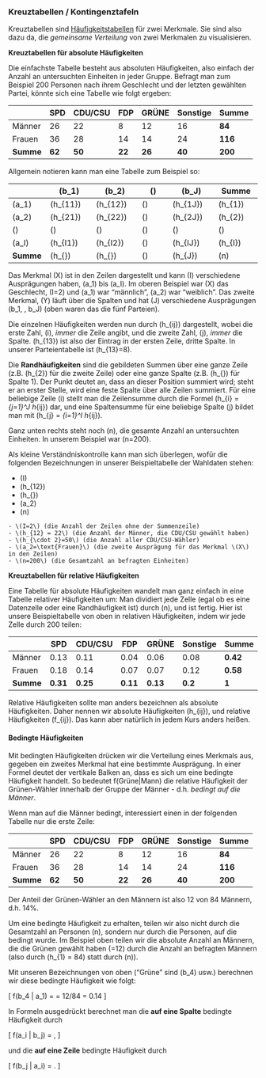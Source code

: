 ### Kreuztabellen / Kontingenztafeln {#sec-kreuztabellen}

Kreuztabellen sind [Häufigkeitstabellen](#sec-haeufigkeitstabellen) für zwei Merkmale. Sie sind also dazu da, die *gemeinsame Verteilung* von zwei Merkmalen zu visualisieren.

**Kreuztabellen für absolute Häufigkeiten**

Die einfachste Tabelle besteht aus absoluten Häufigkeiten, also einfach der Anzahl an untersuchten Einheiten in jeder Gruppe. Befragt man zum Beispiel 200 Personen nach ihrem Geschlecht und der letzten gewählten Partei, könnte sich eine Tabelle wie folgt ergeben:

|            | SPD    | CDU/CSU | FDP    | GRÜNE  | Sonstige | Summe   |
| ---------- | ------ | ------- | ------ | ------ | -------- | ------- |
| Männer     | 26     | 22      | 8      | 12     | 16       | **84**  |
| Frauen     | 36     | 28      | 14     | 14     | 24       | **116** |
| **Summe**  | **62** | **50**  | **22** | **26** | **40**   | **200** |

Allgemein notieren kann man eine Tabelle zum Beispiel so:

|            | \(b_1\)         | \(b_2\)         | \(\dots\)  | \(b_J\)         | Summe          |
| ---------- | --------------- | --------------- | ---------- | --------------- | -------------- |
| \(a_1\)    | \(h_{11}\)      | \(h_{12}\)      | \(\dots\)  | \(h_{1J}\)      | \(h_{1\cdot}\) |
| \(a_2\)    | \(h_{21}\)      | \(h_{22}\)      | \(\dots\)  | \(h_{2J}\)      | \(h_{2\cdot}\) |
| \(\vdots\) | \(\vdots\)      | \(\vdots\)      | \(\ddots\) | \(\vdots\)      | \(\vdots\)     |
| \(a_I\)    | \(h_{I1}\)      | \(h_{I2}\)      | \(\dots\)  | \(h_{IJ}\)      | \(h_{I\cdot}\) |
| **Summe**  | \(h_{\cdot 1}\) | \(h_{\cdot 2}\) | \(\dots\)  | \(h_{\cdot J}\) | \(n\)          |

Das Merkmal \(X\) ist in den Zeilen dargestellt und kann \(I\) verschiedene Ausprägungen haben, \(a_1\) bis \(a_I\). Im oberen Beispiel war \(X\) das Geschlecht, \(I=2\) und \(a_1\) war "männlich", \(a_2\) war "weiblich". Das zweite Merkmal, \(Y\) läuft über die Spalten und hat \(J\) verschiedene Ausprägungen \(b_1, \ldots, b_J\) (oben waren das die fünf Parteien).

Die einzelnen Häufigkeiten werden nun durch \(h_{ij}\) dargestellt, wobei die erste Zahl, \(i\), *immer* die Zeile angibt, und die zweite Zahl, \(j\), *immer* die Spalte. \(h_{13}\) ist also der Eintrag in der ersten Zeile, dritte Spalte. In unserer Parteientabelle ist \(h_{13}=8\).

Die **Randhäufigkeiten** sind die gebildeten Summen über eine ganze Zeile (z.B. \(h_{2\cdot}\) für die zweite Zeile) oder eine ganze Spalte (z.B. \(h_{\cdot 1}\) für Spalte 1). Der Punkt deutet an, dass an dieser Position summiert wird; steht er an erster Stelle, wird eine feste Spalte über alle Zeilen summiert. Für eine beliebige Zeile \(i\) stellt man die Zeilensumme durch die Formel \(h_{i\cdot} = \sum_{j=1}^J h_{ij}\) dar, und eine Spaltensumme für eine beliebige Spalte \(j\) bildet man mit \(h_{\cdot j} = \sum_{i=1}^I h_{ij}\).

Ganz unten rechts steht noch \(n\), die gesamte Anzahl an untersuchten Einheiten. In unserem Beispiel war \(n=200\).

Als kleine Verständniskontrolle kann man sich überlegen, wofür die folgenden Bezeichnungen in unserer Beispieltabelle der Wahldaten stehen:

- \(I\)
- \(h_{12}\)
- \(h_{\cdot 2}\)
- \(a_2\)
- \(n\)

```solution

- \(I=2\) (die Anzahl der Zeilen ohne der Summenzeile)
- \(h_{12} = 22\) (die Anzahl der Männer, die CDU/CSU gewählt haben)
- \(h_{\cdot 2}=50\) (die Anzahl aller CDU/CSU-Wähler)
- \(a_2=\text{Frauen}\) (die zweite Ausprägung für das Merkmal \(X\) in den Zeilen)
- \(n=200\) (die Gesamtzahl an befragten Einheiten)

```

**Kreuztabellen für relative Häufigkeiten**

Eine Tabelle für absolute Häufigkeiten wandelt man ganz einfach in eine Tabelle relativer Häufigkeiten um: Man dividiert jede Zelle (egal ob es eine Datenzelle oder eine Randhäufigkeit ist) durch \(n\), und ist fertig. Hier ist unsere Beispieltabelle von oben in relativen Häufigkeiten, indem wir jede Zelle durch 200 teilen:

|            | SPD      | CDU/CSU   | FDP      | GRÜNE    | Sonstige  | Summe    |
| ---------- | -------- | --------- | -------- | -------- | --------- | -------- |
| Männer     | 0.13     | 0.11      | 0.04     | 0.06     | 0.08      | **0.42** |
| Frauen     | 0.18     | 0.14      | 0.07     | 0.07     | 0.12      | **0.58** |
| **Summe**  | **0.31** | **0.25**  | **0.11** | **0.13** | **0.2**   | **1**    |

Relative Häufigkeiten sollte man anders bezeichnen als absolute Häufigkeiten. Daher nennen wir absolute Häufigkeiten \(h_{ij}\), und relative Häufigkeiten \(f_{ij}\). Das kann aber natürlich in jedem Kurs anders heißen.

#### Bedingte Häufigkeiten

Mit bedingten Häufigkeiten drücken wir die Verteilung eines Merkmals aus, gegeben ein zweites Merkmal hat eine bestimmte Ausprägung. In einer Formel deutet der vertikale Balken an, dass es sich um eine bedingte Häufigkeit handelt. So bedeutet f(Grüne|Mann) die relative Häufigkeit der Grünen-Wähler innerhalb der Gruppe der Männer - d.h. *bedingt auf die Männer*.

Wenn man auf die Männer bedingt, interessiert einen in der folgenden Tabelle nur die erste Zeile:


|            | SPD    | CDU/CSU | FDP    | GRÜNE  | Sonstige | Summe   |
| ---------- | ------ | ------- | ------ | ------ | -------- | ------- |
| Männer     | 26     | 22      | 8      | 12     | 16       | **84**  |
| Frauen     | 36     | 28      | 14     | 14     | 24       | **116** |
| **Summe**  | **62** | **50**  | **22** | **26** | **40**   | **200** |

Der Anteil der Grünen-Wähler an den Männern ist also 12 von 84 Männern, d.h. 14%.

Um eine bedingte Häufigkeit zu erhalten, teilen wir also nicht durch die Gesamtzahl an Personen \(n\), sondern nur durch die Personen, auf die bedingt wurde. Im Beispiel oben teilen wir die absolute Anzahl an Männern, die die Grünen gewählt haben (=12) durch die Anzahl an befragten Männern (also durch \(h_{1\cdot} = 84\) statt durch \(n\)).

Mit unseren Bezeichnungen von oben ("Grüne" sind \(b_4\) usw.) berechnen wir diese bedingte Häufigkeit wie folgt:

\[ f(b_4 | a_1) = \frac{h_{14}}{h_{1\cdot}} = 12/84 = 0.14 \]

In Formeln ausgedrückt berechnet man die **auf eine Spalte** bedingte Häufigkeit durch

\[ f(a_i | b_j) = \frac{h_{ij}}{h_{\cdot j}}, \]

und die **auf eine Zeile** bedingte Häufigkeit durch

\[ f(b_j | a_i) = \frac{h_{ij}}{h_{i \cdot}}. \]